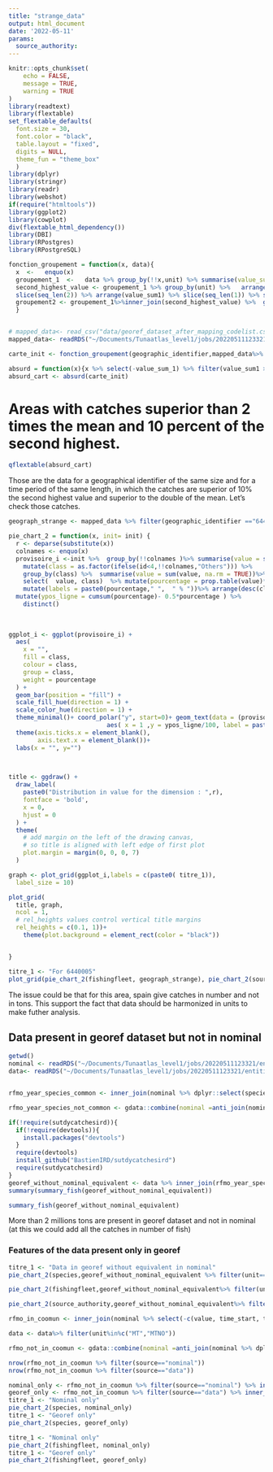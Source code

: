 ```yaml
---
title: "strange_data"
output: html_document
date: '2022-05-11'
params:
  source_authority: 
---
```


```r
knitr::opts_chunk$set(
	echo = FALSE,
	message = TRUE,
	warning = TRUE
)
library(readtext)
library(flextable)
set_flextable_defaults(
  font.size = 30,
  font.color = "black",
  table.layout = "fixed",
  digits = NULL,
  theme_fun = "theme_box"
  )
library(dplyr)
library(stringr)
library(readr)
library(webshot)
if(require("htmltools"))
library(ggplot2)
library(cowplot)
div(flextable_html_dependency())
library(DBI)
library(RPostgres)
library(RPostgreSQL)
```

```r
fonction_groupement = function(x, data){
  x  <-   enquo(x)
  groupement_1  <-   data %>% group_by(!!x,unit) %>% summarise(value_sum_1 = sum(value, na.rm=TRUE), number_lines1 = n()) %>%mutate(value_sum1 = ifelse(is.na(value_sum_1), 0, value_sum_1)) 
  second_highest_value <- groupement_1 %>% group_by(unit) %>%   arrange(desc(value_sum1)) %>% 
  slice(seq_len(2)) %>% arrange(value_sum1) %>% slice(seq_len(1)) %>% select(unit, second_highest_value = value_sum1)
  groupement2 <- groupement_1%>%inner_join(second_highest_value) %>%  group_by(unit) %>%  mutate(mean = mean(value_sum1))
  }


# mapped_data<- read_csv("data/georef_dataset_after_mapping_codelist.csv") %>% filter(source_authority == params$source_authority)
mapped_data<- readRDS("~/Documents/Tunaatlas_level1/jobs/20220511123321/entities/global_catch_firms_Bastien_rds_level2/Markdown/rawdata/rds.rds")

carte_init <- fonction_groupement(geographic_identifier,mapped_data%>% mutate(unit = case_when(unit == "NOMT"~ "NO", unit == "MTNO"~"MT", TRUE ~ unit))) #%>% mutate(absurd = topn(value,2))

absurd = function(x){x %>% select(-value_sum_1) %>% filter(value_sum1 > 1.1 * second_highest_value & value_sum1 > 2*mean)}
absurd_cart <- absurd(carte_init)
```

<!-- Analyse for years/species :  -->



<!-- ```{r} -->
<!-- year_init <- mapped_data%>% mutate(unit = case_when(unit == "NOMT"~ "NO", unit == "MTNO"~"MT", TRUE ~ unit))%>% group_by(time_start, species,unit) %>% summarise(value_sum_1 = sum(value, na.rm=TRUE), number_lines1 = n()) %>%mutate(value_sum1 = ifelse(is.na(value_sum_1), 0, value_sum_1)) -->

<!--   second_highest_value <- year_init %>% group_by(unit) %>%   arrange(desc(value_sum1)) %>%  -->
<!--   slice(seq_len(2)) %>% arrange(value_sum1) %>% slice(seq_len(1)) %>% select(unit, second_highest_value = value_sum1) -->
<!--   year_init_2 <- year_init%>%inner_join(second_highest_value) %>%  group_by(unit) %>%  mutate(mean = mean(value_sum1)) -->

<!-- absurd_year <- year_init_2 %>% select(-value_sum_1) %>% filter(value_sum1 > 1.1 * second_highest_value & value_sum1 > 2*mean) -->
<!-- ``` -->

<!-- Maybe absurd it is just because it is declared this time in number and it used to be in tons. -->

<!-- Let's check the catches of FRI in 1990. -->

<!-- ```{r} -->
<!-- FRI_catches <- mapped_data %>% filter(species == "FRI") -->

<!-- FRI_catches_by_year <- FRI_catches %>% group_by(time_start, unit) %>% summarise(value = sum(value)) -->
<!-- ``` -->


<!-- # Years with catches superior than 2 times the mean and 10 percent of the second highest. -->

<!-- ```{r} -->
<!-- qflextable(absurd_year) -->
<!-- ``` -->

<!-- For this year, we check in details the data.  -->

<!-- ```{r} -->
<!-- absurd_year_init <- semi_join(mapped_data, absurd_year, by = c("unit", "time_start")) -->

<!-- second_highest_value <- absurd_year_init %>% group_by(unit, time_start) %>%   arrange(desc(value)) %>%  -->
<!--   slice(seq_len(2)) %>% arrange(value) %>% slice(seq_len(1)) %>% select(unit, second_highest_value = value) -->
<!-- absurd_year_init <- absurd_year_init%>%inner_join(second_highest_value) %>%  group_by(unit) %>%  mutate(mean = mean(value)) -->

<!-- absurd_year_init_absurd <- absurd_year_init %>% filter(value > 1.1 * second_highest_value & value > 2*mean) -->
<!-- ``` -->


<!-- ```{r} -->
<!-- qflextable(absurd_year_init_absurd) -->
<!-- ``` -->

# Areas with catches superior than 2 times the mean and 10 percent of the second highest.

```r
qflextable(absurd_cart)
```


Those are the data for a geographical identifier of the same size and for a time period of the same length, in which the catches are superior of 10% the second highest value and superior to the double of the mean.
Let's check those catches.

```r
geograph_strange <- mapped_data %>% filter(geographic_identifier =="6440005" & unit %in%c("MTNO","NOMT"))

pie_chart_2 = function(x, init= init) {
  r <- deparse(substitute(x))
  colnames <- enquo(x)
  provisoire_i <-init %>%  group_by(!!colnames )%>% summarise(value = sum(value, na.rm = TRUE))  %>% arrange(desc(value)) %>%   mutate(id = row_number())%>%  
    mutate(class = as.factor(ifelse(id<4,!!colnames,"Others"))) %>%
    group_by(class) %>%  summarise(value = sum(value, na.rm = TRUE))%>%ungroup()%>% 
    select(  value, class)  %>% mutate(pourcentage = prop.table(value)*100)%>%
    mutate(labels = paste0(pourcentage," ",  " % "))%>% arrange(desc(class))%>%
  mutate(ypos_ligne = cumsum(pourcentage)- 0.5*pourcentage ) %>%
    distinct()
  
  
  
ggplot_i <- ggplot(provisoire_i) +
  aes(
    x = "",
    fill = class,
    colour = class,
    group = class,
    weight = pourcentage
  ) +
  geom_bar(position = "fill") +
  scale_fill_hue(direction = 1) +
  scale_color_hue(direction = 1) +
  theme_minimal()+ coord_polar("y", start=0)+ geom_text(data = (provisoire_i %>% mutate_if(is.numeric, round)), size = 3,
                           aes( x = 1 ,y = ypos_ligne/100, label = paste0(pourcentage,"%")), color = "black")+
  theme(axis.ticks.x = element_blank(),
        axis.text.x = element_blank())+
  labs(x = "", y="")
  


title <- ggdraw() + 
  draw_label(
    paste0("Distribution in value for the dimension : ",r),
    fontface = 'bold',
    x = 0,
    hjust = 0
  ) +
  theme(
    # add margin on the left of the drawing canvas,
    # so title is aligned with left edge of first plot
    plot.margin = margin(0, 0, 0, 7)
  )

graph <- plot_grid(ggplot_i,labels = c(paste0( titre_1)),
  label_size = 10)

plot_grid(
  title, graph,
  ncol = 1,
  # rel_heights values control vertical title margins
  rel_heights = c(0.1, 1))+
    theme(plot.background = element_rect(color = "black"))


}

titre_1 <- "For 6440005"
plot_grid(pie_chart_2(fishingfleet, geograph_strange), pie_chart_2(source_authority, geograph_strange))

```

The issue could be that for this area, spain give catches in number and not in tons. This support the fact that data should be harmonized in units to make futher analysis.

## Data present in georef dataset but not in nominal

```r
getwd()
nominal <- readRDS("~/Documents/Tunaatlas_level1/jobs/20220511123321/entities/global_nominal_catch_firms_level0/Markdown/rawdata/rds.rds")%>% mutate(year = lubridate::year(time_start))#%>% filter(species_group == "Tropical tunas")
data<- readRDS("~/Documents/Tunaatlas_level1/jobs/20220511123321/entities/global_catch_firms_Bastien_rds_level2/Markdown/rawdata/rds.rds") %>% mutate(year = lubridate::year(time_start))


rfmo_year_species_common <- inner_join(nominal %>% dplyr::select(species, year, source_authority) %>% distinct(), data %>% dplyr::select(species, year, source_authority)%>% distinct())

rfmo_year_species_not_common <- gdata::combine(nominal =anti_join(nominal %>% dplyr::select(species, year, source_authority) %>% distinct(), data %>% dplyr::select(species, year, source_authority)%>% distinct()),data=anti_join(data %>% dplyr::select(species, year, source_authority) %>% distinct(), nominal %>% dplyr::select(species, year, source_authority)%>% distinct()))
```

```r
if(!require(sutdycatchesird)){
  if(!require(devtools)){
    install.packages("devtools")
  }
  require(devtools)
  install_github("BastienIRD/sutdycatchesird")
  require(sutdycatchesird)
}
georef_without_nominal_equivalent <- data %>% inner_join(rfmo_year_species_not_common %>% filter(source=="data"))
summary(summary_fish(georef_without_nominal_equivalent))

summary_fish(georef_without_nominal_equivalent)
```

More than 2 millions tons are present in georef dataset and not in nominal (at this we could add all the catches in number of fish)

### Features of the data present only in georef

```r
titre_1 <- "Data in georef without equivalent in nominal"
pie_chart_2(species,georef_without_nominal_equivalent %>% filter(unit=="MT"))

pie_chart_2(fishingfleet,georef_without_nominal_equivalent%>% filter(unit=="MT"))

pie_chart_2(source_authority,georef_without_nominal_equivalent%>% filter(unit=="MT"))

```

```r
rfmo_in_coomun <- inner_join(nominal %>% select(-c(value, time_start, time_end, geographic_identifier)) %>% distinct(), data %>%select(-c(geographic_identifier,value, time_start, time_end))%>% distinct())

data <- data%>% filter(unit%in%c("MT","MTNO"))

rfmo_not_in_coomun <- gdata::combine(nominal =anti_join(nominal %>% dplyr::select(-c(value, time_start, time_end, geographic_identifier,unit)) %>% distinct(), data %>% dplyr::select(-c(value, time_start, time_end, geographic_identifier,unit))%>% distinct()) ,data=anti_join(data %>% dplyr::select(-c(value, time_start, time_end, geographic_identifier,unit)) %>% distinct(), nominal %>% dplyr::select(-c(value, time_start, time_end, geographic_identifier,unit))%>% distinct())%>% select(-c(catchtype, schooltype)))
```

```r

nrow(rfmo_not_in_coomun %>% filter(source=="nominal"))
nrow(rfmo_not_in_coomun %>% filter(source=="data"))

nominal_only <- rfmo_not_in_coomun %>% filter(source=="nominal") %>% inner_join(nominal) %>% filter(unit=="MT")
georef_only <- rfmo_not_in_coomun %>% filter(source=="data") %>% inner_join(data)
titre_1 <- "Nominal only"
pie_chart_2(species, nominal_only)
titre_1 <- "Georef only"
pie_chart_2(species, georef_only)

titre_1 <- "Nominal only"
pie_chart_2(fishingfleet, nominal_only)
titre_1 <- "Georef only"
pie_chart_2(fishingfleet, georef_only)
```

